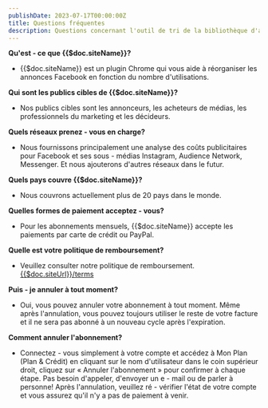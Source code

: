 ```yaml
---
publishDate: 2023-07-17T00:00:00Z
title: Questions fréquentes
description: Questions concernant l'outil de tri de la bibliothèque d'annonces Facebook.
---
```


<div class="px-4 lg:px-40">

**Qu'est - ce que {{$doc.siteName}}?**
- {{$doc.siteName}} est un plugin Chrome qui vous aide à réorganiser les annonces Facebook en fonction du nombre d'utilisations.

**Qui sont les publics cibles de {{$doc.siteName}}?**
- Nos publics cibles sont les annonceurs, les acheteurs de médias, les professionnels du marketing et les décideurs.

**Quels réseaux prenez - vous en charge?**
- Nous fournissons principalement une analyse des coûts publicitaires pour Facebook et ses sous - médias Instagram, Audience Network, Messenger. Et nous ajouterons d'autres réseaux dans le futur.

**Quels pays couvre {{$doc.siteName}}?**
- Nous couvrons actuellement plus de 20 pays dans le monde.

**Quelles formes de paiement acceptez - vous?**
- Pour les abonnements mensuels, {{$doc.siteName}} accepte les paiements par carte de crédit ou PayPal.

**Quelle est votre politique de remboursement?**
- Veuillez consulter notre politique de remboursement. <a href='/terms'>{{$doc.siteUrl}}/terms</a>

**Puis - je annuler à tout moment?**
- Oui, vous pouvez annuler votre abonnement à tout moment. Même après l'annulation, vous pouvez toujours utiliser le reste de votre facture et il ne sera pas abonné à un nouveau cycle après l'expiration.

**Comment annuler l'abonnement?**
- Connectez - vous simplement à votre compte et accédez à Mon Plan (Plan & Crédit) en cliquant sur le nom d'utilisateur dans le coin supérieur droit, cliquez sur « Annuler l'abonnement » pour confirmer à chaque étape. Pas besoin d'appeler, d'envoyer un e - mail ou de parler à personne!
Après l'annulation, veuillez ré - vérifier l'état de votre compte et vous assurez qu'il n'y a pas de paiement à venir.
</div>